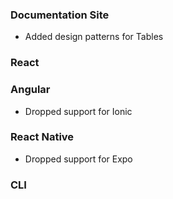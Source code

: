 ### Documentation Site

-   Added design patterns for Tables

### React

### Angular

-   Dropped support for Ionic

### React Native

-   Dropped support for Expo

### CLI
